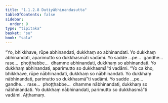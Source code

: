 ```yaml
---
title: "1.1.2.8 Dutiyābhinandasutta"
tableOfContents: false
sidebar:
  order: 9
type: "tipitaka"
basket: "su"
book: "sala"
---
```



<DynamicBreadcrumb />

<Division number="20" book="sala" bookNo="13" page="246">

<Paragraph number="51" book="sala">
“Yo, bhikkhave, rūpe abhinandati, dukkhaṃ so abhinandati. Yo dukkhaṃ abhinandati, aparimutto so dukkhasmāti vadāmi. Yo sadde …pe…  gandhe…  rase…  phoṭṭhabbe…  dhamme abhinandati, dukkhaṃ so abhinandati. Yo dukkhaṃ abhinandati, aparimutto so dukkhasmā”ti vadāmi.
</Paragraph>

<Paragraph number="52" book="sala">
“Yo ca kho, bhikkhave, rūpe nābhinandati, dukkhaṃ so nābhinandati. Yo dukkhaṃ nābhinandati, parimutto so dukkhasmā”ti vadāmi. Yo sadde …pe…  gandhe…  rase…  phoṭṭhabbe…  dhamme nābhinandati, dukkhaṃ so nābhinandati. Yo dukkhaṃ nābhinandati, parimutto so dukkhasmā”ti vadāmi.

</Paragraph>
</Division>

<Paragraph number="53" type="center" book="sala">
Aṭṭhamaṃ.
</Paragraph>